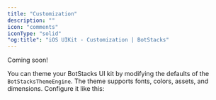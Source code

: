 ```yaml
---
title: "Customization"
description: ""
icon: "comments"
iconType: "solid"
"og:title": "iOS UIKit - Customization | BotStacks"
---
```


<Note>Coming soon!</Note>

You can theme your BotStacks UI kit by modifying the defaults of the `BotStacksThemeEngine`. The theme supports fonts, colors, assets, and dimensions. Configure it like this:
